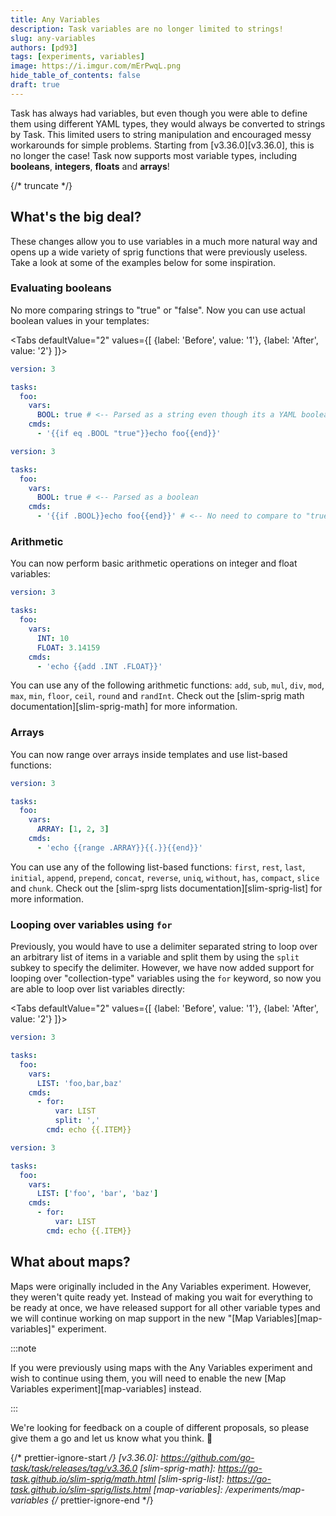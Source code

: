 ```yaml
---
title: Any Variables
description: Task variables are no longer limited to strings!
slug: any-variables
authors: [pd93]
tags: [experiments, variables]
image: https://i.imgur.com/mErPwqL.png
hide_table_of_contents: false
draft: true
---
```



Task has always had variables, but even though you were able to define them
using different YAML types, they would always be converted to strings by Task.
This limited users to string manipulation and encouraged messy workarounds for
simple problems. Starting from [v3.36.0][v3.36.0], this is no longer the case!
Task now supports most variable types, including **booleans**, **integers**,
**floats** and **arrays**!

{/* truncate */}

## What's the big deal?

These changes allow you to use variables in a much more natural way and opens up
a wide variety of sprig functions that were previously useless. Take a look at
some of the examples below for some inspiration.

### Evaluating booleans

No more comparing strings to "true" or "false". Now you can use actual boolean
values in your templates:

<Tabs defaultValue="2"
  values={[
    {label: 'Before', value: '1'},
    {label: 'After', value: '2'}
  ]}>

<TabItem value="1">

```yaml
version: 3

tasks:
  foo:
    vars:
      BOOL: true # <-- Parsed as a string even though its a YAML boolean
    cmds:
      - '{{if eq .BOOL "true"}}echo foo{{end}}'
```

</TabItem>
<TabItem value="2">

```yaml
version: 3

tasks:
  foo:
    vars:
      BOOL: true # <-- Parsed as a boolean
    cmds:
      - '{{if .BOOL}}echo foo{{end}}' # <-- No need to compare to "true"
```

</TabItem></Tabs>

### Arithmetic

You can now perform basic arithmetic operations on integer and float variables:

```yaml
version: 3

tasks:
  foo:
    vars:
      INT: 10
      FLOAT: 3.14159
    cmds:
      - 'echo {{add .INT .FLOAT}}'
```

You can use any of the following arithmetic functions: `add`, `sub`, `mul`,
`div`, `mod`, `max`, `min`, `floor`, `ceil`, `round` and `randInt`. Check out
the [slim-sprig math documentation][slim-sprig-math] for more information.

### Arrays

You can now range over arrays inside templates and use list-based functions:

```yaml
version: 3

tasks:
  foo:
    vars:
      ARRAY: [1, 2, 3]
    cmds:
      - 'echo {{range .ARRAY}}{{.}}{{end}}'
```

You can use any of the following list-based functions: `first`, `rest`, `last`,
`initial`, `append`, `prepend`, `concat`, `reverse`, `uniq`, `without`, `has`,
`compact`, `slice` and `chunk`. Check out the [slim-sprg lists
documentation][slim-sprig-list] for more information.

### Looping over variables using `for`

Previously, you would have to use a delimiter separated string to loop over an
arbitrary list of items in a variable and split them by using the `split` subkey
to specify the delimiter. However, we have now added support for looping over
"collection-type" variables using the `for` keyword, so now you are able to loop
over list variables directly:

<Tabs defaultValue="2"
  values={[
    {label: 'Before', value: '1'},
    {label: 'After', value: '2'}
  ]}>

<TabItem value="1">

```yaml
version: 3

tasks:
  foo:
    vars:
      LIST: 'foo,bar,baz'
    cmds:
      - for:
          var: LIST
          split: ','
        cmd: echo {{.ITEM}}
```

</TabItem>
<TabItem value="2">

```yaml
version: 3

tasks:
  foo:
    vars:
      LIST: ['foo', 'bar', 'baz']
    cmds:
      - for:
          var: LIST
        cmd: echo {{.ITEM}}
```

</TabItem></Tabs>

## What about maps?

Maps were originally included in the Any Variables experiment. However, they
weren't quite ready yet. Instead of making you wait for everything to be ready
at once, we have released support for all other variable types and we will
continue working on map support in the new "[Map Variables][map-variables]"
experiment.

:::note

If you were previously using maps with the Any Variables experiment and wish to
continue using them, you will need to enable the new [Map Variables
experiment][map-variables] instead.

:::

We're looking for feedback on a couple of different proposals, so please give
them a go and let us know what you think. :pray:

{/* prettier-ignore-start */}
[v3.36.0]: https://github.com/go-task/task/releases/tag/v3.36.0
[slim-sprig-math]: https://go-task.github.io/slim-sprig/math.html
[slim-sprig-list]: https://go-task.github.io/slim-sprig/lists.html
[map-variables]: /experiments/map-variables
{/* prettier-ignore-end */}
